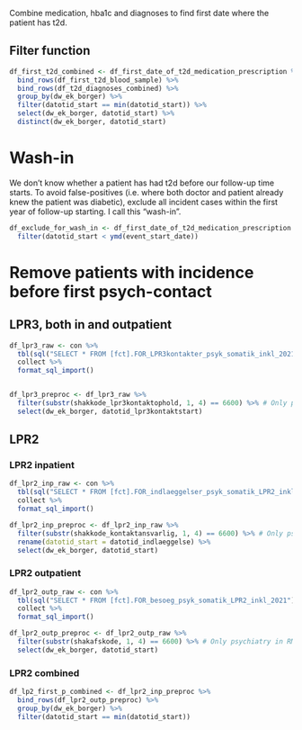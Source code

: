 Combine medication, hba1c and diagnoses to find first date where the patient has t2d.


## Filter function
```r
df_first_t2d_combined <- df_first_date_of_t2d_medication_prescription %>% 
  bind_rows(df_first_t2d_blood_sample) %>% 
  bind_rows(df_t2d_diagnoses_combined) %>% 
  group_by(dw_ek_borger) %>% 
  filter(datotid_start == min(datotid_start)) %>% 
  select(dw_ek_borger, datotid_start) %>% 
  distinct(dw_ek_borger, datotid_start)
```


# Wash-in
We don't know whether a patient has had t2d before our follow-up time starts. To avoid false-positives (i.e. where both doctor and patient already knew the patient was diabetic), exclude all incident cases within the first year of follow-up starting. I call this "wash-in".

```r
df_exclude_for_wash_in <- df_first_date_of_t2d_medication_prescription %>% 
  filter(datotid_start < ymd(event_start_date))
```

# Remove patients with incidence before first psych-contact
## LPR3, both in and outpatient
```r
df_lpr3_raw <- con %>% 
  tbl(sql("SELECT * FROM [fct].FOR_LPR3kontakter_psyk_somatik_inkl_2021")) %>% 
  collect %>% 
  format_sql_import()


df_lpr3_preproc <- df_lpr3_raw %>% 
  filter(substr(shakkode_lpr3kontaktophold, 1, 4) == 6600) %>% # Only psychiatry in RM
  select(dw_ek_borger, datotid_lpr3kontaktstart)
```

## LPR2
### LPR2 inpatient
```r
df_lpr2_inp_raw <- con %>% 
  tbl(sql("SELECT * FROM [fct].FOR_indlaeggelser_psyk_somatik_LPR2_inkl_2021")) %>% 
  collect %>% 
  format_sql_import()

df_lpr2_inp_preproc <- df_lpr2_inp_raw %>% 
  filter(substr(shakkode_kontaktansvarlig, 1, 4) == 6600) %>% # Only psychiatry in RM
  rename(datotid_start = datotid_indlaeggelse) %>% 
  select(dw_ek_borger, datotid_start)
```

### LPR2 outpatient
```r
df_lpr2_outp_raw <- con %>% 
  tbl(sql("SELECT * FROM [fct].FOR_besoeg_psyk_somatik_LPR2_inkl_2021")) %>% 
  collect %>% 
  format_sql_import()

df_lpr2_outp_preproc <- df_lpr2_outp_raw %>% 
  filter(substr(shakafskode, 1, 4) == 6600) %>% # Only psychiatry in RM
  select(dw_ek_borger, datotid_start)
```

### LPR2 combined
```r
df_lp2_first_p_combined <- df_lpr2_inp_preproc %>% 
  bind_rows(df_lpr2_outp_preproc) %>% 
  group_by(dw_ek_borger) %>% 
  filter(datotid_start == min(datotid_start))
```

